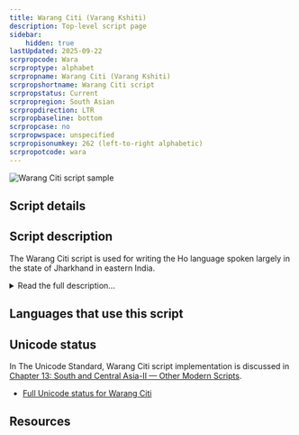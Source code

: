 ```yaml
---
title: Warang Citi (Varang Kshiti)
description: Top-level script page
sidebar:
    hidden: true
lastUpdated: 2025-09-22
scrpropcode: Wara
scrproptype: alphabet
scrpropname: Warang Citi (Varang Kshiti)
scrpropshortname: Warang Citi script
scrpropstatus: Current
scrpropregion: South Asian
scrpropdirection: LTR
scrpropbaseline: bottom
scrpropcase: no
scrpropwspace: unspecified
scrpropisonumkey: 262 (left-to-right alphabetic)
scrpropotcode: wara
---
```



![Warang Citi script sample](../images/wara-sample.png "Warang Citi sample")

## Script details

<ScriptDetails />

## Script description

The Warang Citi script is used for writing the Ho language spoken largely in the state of Jharkhand in eastern India.

<details>
<summary>Read the full description...</summary>The history of the script is controversial. Followers of Lako Bodra, an influential community leader who is variously credited with the invention or the rediscovery of the script, claim a much older heritage for the script than scholars have evidence for. The script displays a number of similarities with other scripts including Latin and Brahmi; Bodra's followers claim that this is the result of borrowing _from_ Warang Citi but scholars generally believe it is the result of borrowing _into_ it. The version of the script which has been most well-documented is based on an archaic (perhaps secret shamanistic) dialect of Ho called Ho Hayam, not the more widely-spoken dialect, Ho Kaji.

There are thirty-one letters in the script, twenty-one consonants and ten vowels, each of which also has a cursive form. The letters are arranged in rows and columns according to their phonetic properties; from top to bottom: velars, palatals, retroflex, dentals, labials, and from left to right: nasals, voiceless stops, voiced stops. There is no distinction made between aspirated and non-aspirated stops, either in speech or writing. Some letters appear to be redundant, for example the retroflex [ʂ] is not used in speech but there is a letter to represent it in writing. The names of the letters are written using consonant clusters, but pronounced in CVC form, for example _hl_ which is pronounced [hol]. Both of these features are thought by some scholars to be attempts by Bodra to 'sanskritize' the script.

Warang Citi is written from left to right. Consonants contain an inherent vowel; this is normally transcribed _a_ but can be pronounced variously as [a], [o], [e] or [ə]. Vowels other than the inherent vowel are written to the right of a preceding consonant using one of ten independent vowel letters. Unlike many of the South Asian abugidas, vowel diacritics are not used.  One of the vowel letters corresponds to the Devanagari _anusvara_ diacritic, marking nasalization. Two vowel letters, _i_ and _u_, have long counterparts but apart from these, vowel length is indicated by writing the letter _h_ after the vowel.

The Ho language employs two preglottalized stops, ['b] and ['ḍ] in word-final position. Preglottalization is not marked in writing, which leads to some ambiguity in loan words which have retained their native phonology and in which final [b] and [ḍ] are not glottal. Some ambiguity also arises in the case of consonant clusters. Ligated conjunct letters are not used, nor is any _virama_ for killing the inherent vowel, so there is no way of knowing whether a written sequence of consonant letters represents a CVC(V) string or a CC(V) cluster, without knowing the word.

The sequence _hb_ represents either [b] or [v], often transliterated _w_. [b] can also be written with the letter _b_; the reason for having an alternative representation is unknown. It is possible that the use of _hb_ marks the word as 'sacred' semantically rather than (or as well as) conveying phonological information. It is also possible that it reflects archaic pronunciation of some words.

There is a set of script-specific Warang Citi numerals from 0-9, and for multiples of 10 up to 100. These are not always used consistently however; the number 23 for example can be written either with the characters _20_ and _3_ or with _2_ and _3_.
</details>

## Languages that use this script

<WsList script='Wara' wsMax='5' />

## Unicode status

In The Unicode Standard, Warang Citi script implementation is discussed in [Chapter 13: South and Central Asia-II — Other Modern Scripts](https://www.unicode.org/versions/latest/core-spec/chapter-13/#G27702).

- [Full Unicode status for Warang Citi](/scrlang/unicode/wara-unicode)



## Resources

<ScriptResources detailSummary='seemore' />

